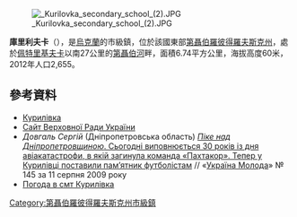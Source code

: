 {{no footnotes|time=2015-08-14T09:25:08+00:00}}
{{coord|48|34|1|N|34|36|15|E|scale:100000_region:UA|display=title}}

[[Image:_Kurilovka_secondary_school_(2).JPG|right]]

'''庫里利夫卡'''（{{lang-uk|Курилівка}}），是[[烏克蘭|烏克蘭]]的市級鎮，位於該國東部[[第聶伯羅彼得羅夫斯克州|第聶伯羅彼得羅夫斯克州]]，處於[[佩特里基夫卡|佩特里基夫卡]]以南27公里的[[第聶伯河|第聶伯河]]畔，面積6.74平方公里，海拔高度60米，2012年人口2,655。

==參考資料==
*[http://gska2.rada.gov.ua/pls/z7502/A005?rdat1=29.01.2010&rf7571=5956 Курилівка]{{dead link|date=2018年2月 |bot=InternetArchiveBot |fix-attempted=yes }}
* [https://web.archive.org/web/20071223190549/http://portal.rada.gov.ua/ Сайт Верховної Ради України]
* ''Довгаль Сергій'' (Дніпропетровська область) [http://www.umoloda.kiev.ua/number/1466/196/51572/ ''Піке над Дніпропетровщиною''. Сьогодні виповнюється 30 років із дня авіакатастрофи, в якій загинула команда «Пахтакор». Тепер у Курилівці поставили пам’ятник футболістам] {{Wayback|url=http://www.umoloda.kiev.ua/number/1466/196/51572/ |date=20210419152344 }} // «[[Україна_Молода|Україна Молода]]» № 145 за 11 серпня 2009 року
* [http://weather.in.ua/ua/dnepropetrovskaja/12825 Погода в смт Курилівка] {{Wayback|url=http://weather.in.ua/ua/dnepropetrovskaja/12825 |date=20160607132602 }}

{{DEFAULTSORT:Курилівка}}
[[Category:第聶伯羅彼得羅夫斯克州市級鎮|Category:第聶伯羅彼得羅夫斯克州市級鎮]]


{{Dnipropetrovsk-geo-stub}}